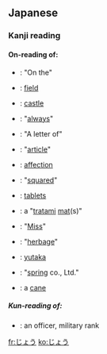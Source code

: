 ==Japanese==

===Kanji reading===
{{ja-kanjireading|rom=jō|hidx=しょう'}}

====On-reading of:====
* {{l|ja|上}}: "On the"
* {{l|ja|場}}: [[field]]
* {{l|ja|城}}: [[castle]]
* {{l|ja|常}}: "[[always]]"
* {{l|ja|状}}: "A letter of"
* {{l|ja|条}}: "[[article]]"
* {{l|ja|情}}: [[affection]]
* {{l|ja|乗}}: "[[squared]]"
* {{l|ja|錠}}: [[tablets]]
* {{l|ja|畳}}: a "[[tratami]] [[mat]](s)"
* {{l|ja|嬢}}: "[[Miss]]"
* {{l|ja|壌}}: "[[herbage]]"
* {{l|ja|穣}}: [[yutaka]]
* {{l|ja|條}}: "[[spring]] co., Ltd."
* {{l|ja|杖}}: a [[cane]]

=====Kun-reading of:=====
* {{l|ja|尉}}: an officer, military rank

[[fr:じょう]]
[[ko:じょう]]